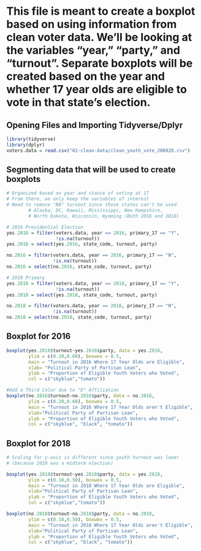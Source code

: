 # This file is meant to create a boxplot based on using information from clean voter data.  We'll be looking at the variables "year," "party," and "turnout". Separate boxplots will be created based on  the year and whether 17 year olds are eligible to vote in that state's election.

## Opening Files and Importing Tidyverse/Dplyr

```{r}
library(tidyverse)
library(dplyr)
voters.data = read.csv("02-clean-data/clean_youth_vote_200928.csv")
```

## Segmenting data that will be used to create boxplots

```{r}
# Organized based on year and stance of voting at 17
# From there, we only keep the variables of interest
# Need to remove "NA" turnout since those states can't be used.
        # Alaska, DC, Hawaii, Mississippi, New Hampshire,
        # North Dakota, Wisconsin, Wyoming (Both 2016 and 2018) 

# 2016 Presidential Election
yes.2016 = filter(voters.data, year == 2016, primary_17 == "Y",
                  !is.na(turnout))
yes.2016 = select(yes.2016, state_code, turnout, party)

no.2016 = filter(voters.data, year == 2016, primary_17 == "N",
                 !is.na(turnout))
no.2016 = select(no.2016, state_code, turnout, party)

# 2018 Primary
yes.2018 = filter(voters.data, year == 2018, primary_17 == "Y",
                  !is.na(turnout))
yes.2018 = select(yes.2018, state_code, turnout, party)

no.2018 = filter(voters.data, year == 2018, primary_17 == "N",
                 !is.na(turnout))
no.2018 = select(no.2018, state_code, turnout, party)
```


## Boxplot for 2016

```{r}
boxplot(yes.2016$turnout~yes.2016$party, data = yes.2016, 
        ylim = c(0.20,0.60), boxwex = 0.5,
        main = "Turnout in 2016 Where 17 Year Olds are Eligible",
        xlab= "Political Party of Partisan Lean", 
        ylab = "Proportion of Eligible Youth Voters who Voted",
        col = c("skyblue","tomato"))

#Add a Third Color due to "E" Affiliation
boxplot(no.2016$turnout~no.2016$party, data = no.2016, 
        ylim = c(0.20,0.60), boxwex = 0.5,
        main = "Turnout in 2016 Where 17 Year Olds aren't Eligible",
        xlab="Political Party of Partisan Lean", 
        ylab = "Proportion of Eligible Youth Voters who Voted",
        col = c("skyblue", "black", "tomato"))
```


## Boxplot for 2018

```{r}
# Scaling for y-axis is different since youth turnout was lower 
# (because 2018 was a midterm election)

boxplot(yes.2018$turnout~yes.2018$party, data = yes.2018, 
        ylim = c(0.10,0.50), boxwex = 0.5,
        main = "Turnout in 2018 Where 17 Year Olds are Eligible",
        xlab="Political Party of Partisan Lean", 
        ylab = "Proportion of Eligible Youth Voters who Voted",
        col = c("skyblue","tomato"))

boxplot(no.2018$turnout~no.2018$party, data = no.2018, 
        ylim = c(0.10,0.50), boxwex = 0.5,
        main = "Turnout in 2018 Where 17 Year Olds aren't Eligible",
        xlab="Political Party of Partisan Lean", 
        ylab = "Proportion of Eligible Youth Voters who Voted",
        col = c("skyblue", "black", "tomato"))

```
